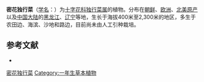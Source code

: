 {{Speciesbox
| name = 密花独行菜
| status = 
| status_system = 
| image = Lepidium densiflorum NPS-1.jpg
| genus = Lepidium
| species = densiflorum
| authority = Schrad.
}}

'''密花独行菜'''（[[学名|学名]]：{{lang|la|''Lepidium densiflorum''}}）为[[十字花科|十字花科]][[独行菜属|独行菜属]]的植物。分布在[[朝鲜|朝鲜]]、[[欧洲|欧洲]]、[[北美原产|北美原产]]以及[[中国大陆|中国大陆]]的[[黑龙江|黑龙江]]、[[辽宁|辽宁]]等地，生长于海拔400米至2,300米的地区，多生于农田边、海滨、沙地和路边，目前尚未由人工引种栽培。

== 参考文献 ==
<div class="references-small">
* {{cite web| url =http://www.bioinfo.cn/db05/KmzwSpecies.php?action=view&id=6933| title =密花独行菜| work =《中国高等植物数据库全库》| publisher =中国科学院微生物研究所| author =昆明植物研究所| accessdate =2009-02-25| deadurl =yes| archiveurl =https://web.archive.org/web/20160305102457/http://www.bioinfo.cn/db05/KmzwSpecies.php?action=view&id=6933| archivedate =2016-03-05}}
</div>
{{Taxonbar|from=Q149643}}

[[Category:独行菜属|密花独行菜]]
[[Category:一年生草本植物|Category:一年生草本植物]]


{{植物小作品}}